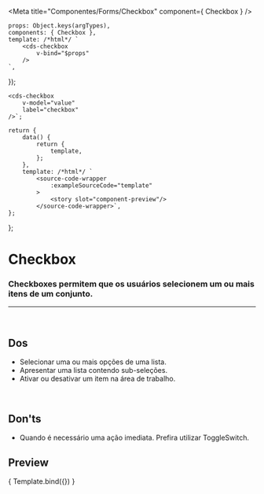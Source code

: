 
<Meta
	title="Componentes/Forms/Checkbox"
	component={ Checkbox }
/>

	props: Object.keys(argTypes),
	components: { Checkbox },
	template: /*html*/ `
		<cds-checkbox
			v-bind="$props" 
		/>
	`,
});

	<cds-checkbox
		v-model="value"
		label="checkbox"
	/>`;

	return {
		data() {
			return {
				template,
			};
		},
		template: /*html*/ `
			<source-code-wrapper
				:exampleSourceCode="template"
			>
				<story slot="component-preview"/>
			</source-code-wrapper>`,
	};
};

# Checkbox

### Checkboxes permitem que os usuários selecionem um ou mais itens de um conjunto.
---
<br />

## Dos
- Selecionar uma ou mais opções de uma lista.
- Apresentar uma lista contendo sub-seleções.
- Ativar ou desativar um item na área de trabalho.

<br />

## Don'ts
- Quando é necessário uma ação imediata. Prefira utilizar ToggleSwitch.

## Preview


<Canvas>
	<Story
		name="Checkbox"
		decorators={[docsDecorator]}
		args={{
			value,
			label,
		}}
	>
		{ Template.bind({}) }
	</Story>
</Canvas>

<ArgsTable story="Checkbox" />